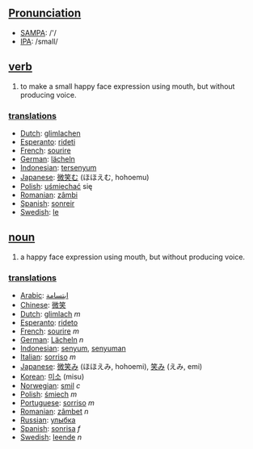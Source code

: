 ==[[Pronunciation]]==
*[[w:SAMPA|SAMPA]]: /'/
*[[w:IPA|IPA]]: /smaIl/

== [[verb]] ==
# to make a small happy face expression using mouth, but without producing voice.

=== [[translation]]s ===
*[[Dutch]]: [[glimlachen]]
*[[Esperanto]]: [[rideti]]
*[[French]]: [[sourire]]
*[[German]]: [[lächeln]]
*[[Indonesian]]: [[senyum|tersenyum]]
*[[Japanese]]: [[微笑む]] (ほほえむ, hohoemu)
*[[Polish]]: [[uśmiechać]] się
*[[Romanian]]: [[zâmbi]]
*[[Spanish]]: [[sonreir]]
*[[Swedish]]: [[le]]

== [[noun]] ==
# a happy face expression using mouth, but without producing voice.

=== [[translation]]s ===
*[[Arabic]]: [[ابتسامة]]
*[[Chinese]]: [[微笑]]
*[[Dutch]]: [[glimlach]] ''m''
*[[Esperanto]]: [[rideto]]
*[[French]]: [[sourire]] ''m''
*[[German]]: [[Lächeln]] ''n''
*[[Indonesian]]: [[senyum]], [[senyum|senyuman]]
*[[Italian]]: [[sorriso]] ''m''
*[[Japanese]]: [[微笑み]] (ほほえみ, hohoemi), [[笑み]] (えみ, emi)
*[[Korean]]: [[미소]] (misu)
*[[Norwegian]]: [[smil]] ''c''
*[[Polish]]: [[śmiech]] ''m''
*[[Portuguese]]: [[sorriso]] ''m''
*[[Romanian]]: [[zâmbet]] ''n''
*[[Russian]]: [[улыбка]]
*[[Spanish]]: [[sonrisa]] ''f''
*[[Swedish]]: [[leende]] ''n''
